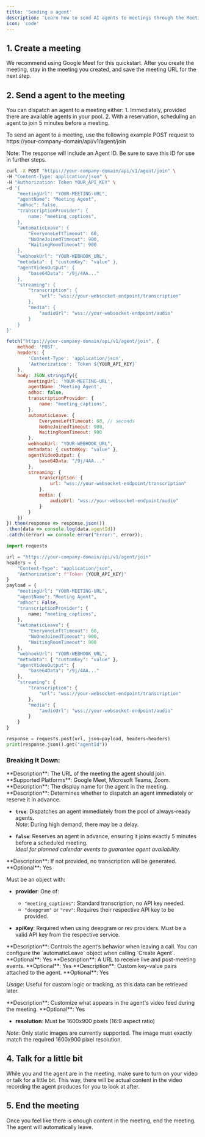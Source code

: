 ```yaml
---
title: 'Sending a agent'
description: 'Learn how to send AI agents to meetings through the Meeting agent API, with options for immediate or scheduled joining and customizable settings.'
icon: 'code'
---
```


## 1. Create a meeting
We recommend using Google Meet for this quickstart. After you create the meeting, stay in the meeting you created, and save the meeting URL for the next step.

## 2. Send a agent to the meeting

You can dispatch an agent to a meeting either:
    1. Immediately, provided there are available agents in your pool.
    2. With a reservation, scheduling an agent to join 5 minutes before a meeting.

To send an agent to a meeting, use the following example POST request to https://your-company-domain/api/v1/agent/join

<Tip>
Note: The response will include an Agent ID. Be sure to save this ID
for use in further steps.
</Tip>

<Tabs>
  <Tab label="cURL" title="Bash">

  ```bash
  curl -X POST "https://your-company-domain/api/v1/agent/join" \
  -H "Content-Type: application/json" \
  -H "Authorization: Token YOUR_API_KEY" \
  -d '{
      "meetingUrl": "YOUR-MEETING-URL",
      "agentName": "Meeting Agent",
      "adhoc": false,
      "transcriptionProvider": {
          name: "meeting_captions",
      },
      "automaticLeave": {
          "EveryoneLeftTimeout": 60,
          "NoOneJoinedTimeout": 900,
          "WaitingRoomTimeout": 900
      },
      "webhookUrl": "YOUR-WEBHOOK_URL",
      "metadata": { "customKey": "value" },
      "agentVideoOutput": {
          "base64Data": "/9j/4AA..."
      },
      "streaming": {
          "transcription": {
              "url": "wss://your-websocket-endpoint/transcription"
          },
          "media": {
              "audioUrl": "wss://your-websocket-endpoint/audio"
          }
      }
  }'
  ```

  </Tab>

  <Tab label="JavaScript" title="JavaScript">

  ```javascript
  fetch("https://your-company-domain/api/v1/agent/join", {
      method: 'POST',
      headers: {
          'Content-Type': 'application/json',
          'Authorization': `Token ${YOUR_API_KEY}`
      },
      body: JSON.stringify({
          meetingUrl: 'YOUR-MEETING-URL',
          agentName: 'Meeting Agent',
          adhoc: false,
          transcriptionProvider: {
              name: "meeting_captions",
          },
          automaticLeave: {
              EveryoneLeftTimeout: 60, // seconds
              NoOneJoinedTimeout: 900,
              WaitingRoomTimeout: 900
          },
          webhookUrl: "YOUR-WEBHOOK_URL",
          metadata: { customKey: "value" },
          agentVideoOutput: {
              base64Data: "/9j/4AA..."
          },
          streaming: {
              transcription: {
                  url: "wss://your-websocket-endpoint/transcription"
              },
              media: {
                  audioUrl: "wss://your-websocket-endpoint/audio"
              }
          }
      })
  }).then(response => response.json())
  .then(data => console.log(data.agentId))
  .catch((error) => console.error("Error:", error));
  ```

  </Tab>

  <Tab label="Python" title="Python">

  ```python
  import requests

  url = "https://your-company-domain/api/v1/agent/join"
  headers = {
      "Content-Type": "application/json",
      "Authorization": f"Token {YOUR_API_KEY}"
  }
  payload = {
      "meetingUrl": "YOUR-MEETING-URL",
      "agentName": "Meeting Agent",
      "adhoc": False,
      "transcriptionProvider": {
          name: "meeting_captions",
      },
      "automaticLeave": {
          "EveryoneLeftTimeout": 60,
          "NoOneJoinedTimeout": 900,
          "WaitingRoomTimeout": 900
      },
      "webhookUrl": "YOUR-WEBHOOK_URL",
      "metadata": { "customKey": "value" },
      "agentVideoOutput": {
          "base64Data": "/9j/4AA..."
      },
      "streaming": {
          "transcription": {
              "url": "wss://your-websocket-endpoint/transcription"
          },
          "media": {
              "audioUrl": "wss://your-websocket-endpoint/audio"
          }
      }
  }

  response = requests.post(url, json=payload, headers=headers)
  print(response.json().get("agentId"))
  ```

  </Tab>
</Tabs>

### Breaking It Down:

<ResponseField name="meetingUrl" type="string" required>
  **Description**: The URL of the meeting the agent should join.  
  **Supported Platforms**: Google Meet, Microsoft Teams, Zoom.
</ResponseField>

<ResponseField name="agentName" type="string" required>
  **Description**: The display name for the agent in the meeting.
</ResponseField>

<ResponseField name="adhoc" type="boolean" required>
  **Description**: Determines whether to dispatch an agent immediately or reserve it in advance.

  - **`true`**: Dispatches an agent immediately from the pool of always-ready agents.  
    *Note*: During high demand, there may be a delay.
  
  - **`false`**: Reserves an agent in advance, ensuring it joins exactly 5 minutes before a scheduled meeting.  
    *Ideal for planned calendar events to guarantee agent availability.*
</ResponseField>

<ResponseField name="transcriptionProvider" type="object" optional>
  **Description**: If not provided, no transcription will be generated.      
  **Optional**: Yes

  Must be an object with:
  
  - **provider**: One of:
    - `"meeting_captions"`: Standard transcription, no API key needed.
    - `"deepgram"` or `"rev"`: Requires their respective API key to be provided.
  
  - **apiKey**: Required when using deepgram or rev providers. Must be a valid API key from the respective service.
</ResponseField>

<ResponseField name="automaticLeave" type="object" optional>
  **Description**: Controls the agent’s behavior when leaving a call. You can configure the `automaticLeave` object when calling `Create Agent`.     
  **Optional**: Yes
</ResponseField>

<ResponseField name="webhookUrl" type="string" optional>
  **Description**: A URL to receive live and post-meeting events.     
  **Optional**: Yes
</ResponseField>

<ResponseField name="metadata" type="object" optional>
  **Description**: Custom key-value pairs attached to the agent.     
  **Optional**: Yes

  *Usage*: Useful for custom logic or tracking, as this data can be retrieved later.
</ResponseField>

<ResponseField name="agentVideoOutput" type="object" optional>
  **Description**: Customize what appears in the agent's video feed during the meeting.     
  **Optional**: Yes

  - **resolution**: Must be 1600x900 pixels (16:9 aspect ratio)

  *Note*: Only static images are currently supported. The image must exactly match the required 1600x900 pixel resolution.
</ResponseField>

## 4. Talk for a little bit
While you and the agent are in the meeting, make sure to turn on your video or talk for a little bit. This way, there will be actual content in the video recording the agent produces for you to look at after.

## 5. End the meeting
Once you feel like there is enough content in the meeting, end the meeting. The agent will automatically leave.